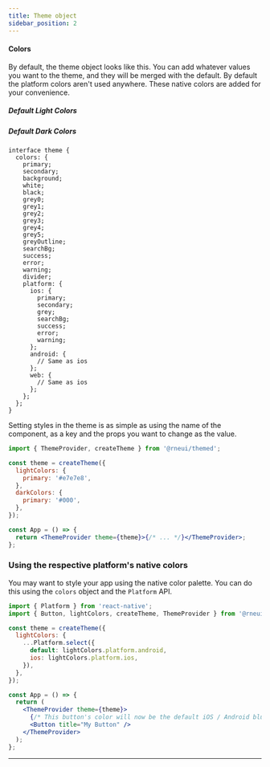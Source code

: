 ```yaml
---
title: Theme object
sidebar_position: 2
---
```



#### Colors

By default, the theme object looks like this. You can add whatever values you
want to the theme, and they will be merged with the default. By default the
platform colors aren't used anywhere. These native colors are added for
your convenience.

##### Default Light Colors

<Palette />

##### Default Dark Colors

<Palette dark />

```tsx
interface theme {
  colors: {
    primary;
    secondary;
    background;
    white;
    black;
    grey0;
    grey1;
    grey2;
    grey3;
    grey4;
    grey5;
    greyOutline;
    searchBg;
    success;
    error;
    warning;
    divider;
    platform: {
      ios: {
        primary;
        secondary;
        grey;
        searchBg;
        success;
        error;
        warning;
      };
      android: {
        // Same as ios
      };
      web: {
        // Same as ios
      };
    };
  };
}
```

Setting styles in the theme is as simple as using the name of the component, as
a key and the props you want to change as the value.

```jsx
import { ThemeProvider, createTheme } from '@rneui/themed';

const theme = createTheme({
  lightColors: {
    primary: '#e7e7e8',
  },
  darkColors: {
    primary: '#000',
  },
});

const App = () => {
  return <ThemeProvider theme={theme}>{/* ... */}</ThemeProvider>;
};
```

### Using the respective platform's native colors

You may want to style your app using the native color palette. You can do this
using the `colors` object and the `Platform` API.

```jsx
import { Platform } from 'react-native';
import { Button, lightColors, createTheme, ThemeProvider } from '@rneui/themed';

const theme = createTheme({
  lightColors: {
    ...Platform.select({
      default: lightColors.platform.android,
      ios: lightColors.platform.ios,
    }),
  },
});

const App = () => {
  return (
    <ThemeProvider theme={theme}>
      {/* This button's color will now be the default iOS / Android blue. */}
      <Button title="My Button" />
    </ThemeProvider>
  );
};
```

---
